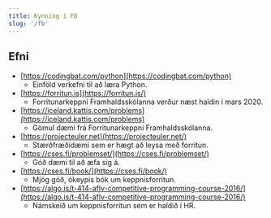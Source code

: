 ```yaml
---
title: Kynning í FB
slug: '/fb'
---
```


## Efni

- [https://codingbat.com/python](https://codingbat.com/python)
    - Einföld verkefni til að læra Python.
- [https://forritun.is](https://forritun.is/)
    - Forritunarkeppni Framhaldsskólanna verður næst haldin í mars 2020.
- [https://iceland.kattis.com/problems](https://iceland.kattis.com/problems)
    - Gömul dæmi frá Forritunarkeppni Framhaldsskólanna.
- [https://projecteuler.net](https://projecteuler.net/)
    - Stærðfræðidæmi sem er hægt að leysa með forritun.
- [https://cses.fi/problemset/](https://cses.fi/problemset/)
    - Góð dæmi til að æfa sig á.
- [https://cses.fi/book/](https://cses.fi/book/)
    - Mjög góð, ókeypis bók um keppnisforritun.
- [https://algo.is/t-414-aflv-competitive-programming-course-2016/](https://algo.is/t-414-aflv-competitive-programming-course-2016/)
    - Námskeið um keppnisforritun sem er haldið í HR.
